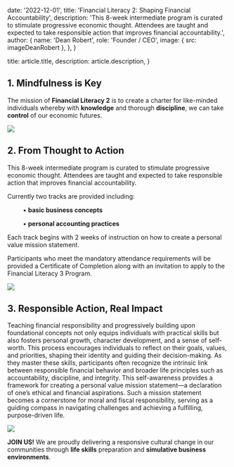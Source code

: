 
  date: '2022-12-01',
  title: 'Financial Literacy 2: Shaping Financial Accountability',
  description:
    'This 8-week intermediate program is curated to stimulate progressive economic thought. Attendees are taught and expected to take responsible action that improves financial accountability.',
  author: {
    name: 'Dean Robert',
    role: 'Founder / CEO',
    image: { src: imageDeanRobert },
  },
}

  title: article.title,
  description: article.description,
}

## 1. Mindfulness is Key

The mission of **Financial Literacy 2** is to
create a charter for like-minded
individuals whereby with **knowledge** and
thorough **discipline**, we can take **control** of
our economic futures.

![](./what-if.jpg)

## 2. From Thought to Action

This 8-week intermediate program is curated to
stimulate progressive economic thought. Attendees
are taught and expected to take responsible action
that improves financial accountability.

Currently two tracks are provided
including:

&nbsp;&nbsp;&nbsp;&nbsp;&nbsp;&nbsp;&nbsp;&nbsp; • **basic business concepts**

&nbsp;&nbsp;&nbsp;&nbsp;&nbsp;&nbsp;&nbsp;&nbsp; • **personal accounting practices**

Each track begins with 2 weeks of instruction on how
to create a personal value mission statement.

Participants who meet the mandatory
attendance requirements will be
provided a Certificate of Completion
along with an invitation to apply to the Financial Literacy 3 Program.

![](./mission.jpg)

## 3. Responsible Action, Real Impact

Teaching financial responsibility and progressively building upon foundational concepts not only equips individuals with practical skills 
but also fosters personal growth, character development, and a sense of self-worth. This process encourages individuals to reflect on their 
goals, values, and priorities, shaping their identity and guiding their decision-making. As they master these skills, participants often 
recognize the intrinsic link between responsible financial behavior and broader life principles such as accountability, discipline, and integrity. 
This self-awareness provides a framework for creating a personal value mission statement—a declaration of one’s ethical and financial aspirations. 
Such a mission statement becomes a cornerstone for moral and fiscal responsibility, serving as a guiding compass in navigating challenges and 
achieving a fulfilling, purpose-driven life.

![](./integrity.jpg)

**JOIN US!** We are proudly delivering a responsive
cultural change in our communities through **life skills**
preparation and **simulative business environments**.
